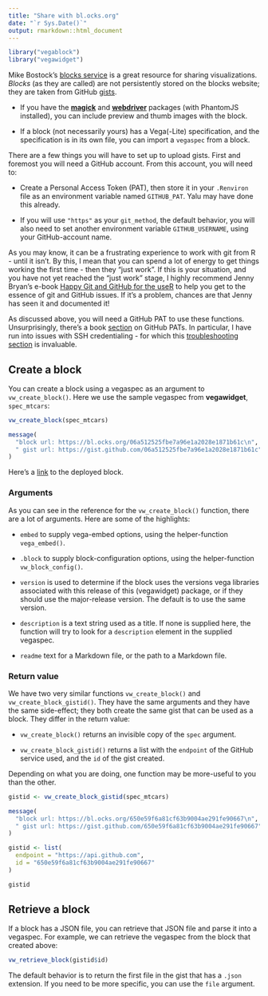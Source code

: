 ```yaml
---
title: "Share with bl.ocks.org"
date: "`r Sys.Date()`"
output: rmarkdown::html_document
---
```


```r
library("vegablock")
library("vegawidget")
```

Mike Bostock's [blocks service](https://bl.ocks.org) is a great resource for sharing visualizations. *Blocks* (as they are called) are not persistently stored on the blocks website; they are taken from GitHub [gists](https://gist.github.com).

- If you have the [**magick**](https://github.com/ropensci/magick#readme) and [**webdriver**](https://github.com/rstudio/webdriver#README) packages (with PhantomJS installed), you can include preview and thumb images with the block.

- If a block (not necessarily yours) has a Vega(-Lite) specification, and the specification is in its own file, you can import a `vegaspec` from a block.

There are a few things you will have to set up to upload gists. First and foremost you will need a GitHub account. From this account, you will need to:

- Create a Personal Access Token (PAT), then store it in your `.Renviron` file as an environment variable named `GITHUB_PAT`. Yalu may have done this already.

- If you will use `"https"` as your `git_method`, the default behavior, you will also need to set another environment variable `GITHUB_USERNAME`, using your GitHub-account name.  

As you may know, it can be a frustrating experience to work with git from R - until it isn't. By this, I mean that you can spend a lot of energy to get things working the first time - then they "just work". If this is your situation, and you have not yet reached the "just work" stage, I highly recommend Jenny Bryan's e-book [Happy Git and GitHub for the useR](http://happygitwithr.com/) to help you get to the essence of git and GitHub issues. If it's a problem, chances are that Jenny has seen it and documented it!

As discussed above, you will need a GitHub PAT to use these functions. Unsurprisingly, there's a book [section](http://happygitwithr.com/github-pat.html) on GitHub PATs. In particular, I have run into issues with SSH credentialing - for which this [troubleshooting section](http://happygitwithr.com/ssh-keys.html#ssh-troubleshooting) is invaluable.

## Create a block

You can create a block using a vegaspec as an argument to `vw_create_block()`. Here we use the sample vegaspec from **vegawidget**, `spec_mtcars`:

```r
vw_create_block(spec_mtcars)
```

```r
message(
  "block url: https://bl.ocks.org/06a512525fbe7a96e1a2028e1871b61c\n",
  " gist url: https://gist.github.com/06a512525fbe7a96e1a2028e1871b61c"
)
```

Here's a [link](https://bl.ocks.org/06a512525fbe7a96e1a2028e1871b61c) to the deployed block.

### Arguments

As you can see in the reference for the `vw_create_block()` function, there are a lot of arguments. Here are some of the highlights:

- `embed` to supply vega-embed options, using the helper-function `vega_embed()`.

- `.block` to supply block-configuration options, using the helper-function `vw_block_config()`.

- `version` is used to determine if the block uses the versions vega libraries associated with this release of this (vegawidget) package, or if they should use the major-release version. The default is to use the same version.

- `description` is a text string used as a title. If none is supplied here, the function will try to look for a `description` element in the supplied vegaspec.

- `readme` text for a Markdown file, or the path to a Markdown file.

### Return value

We have two very similar functions `vw_create_block()` and `vw_create_block_gistid()`. They have the same arguments and they have the same side-effect; they both create the same gist that can be used as a block. They  differ in the return value:

- `vw_create_block()` returns an invisible copy of the `spec` argument.

- `vw_create_block_gistid()` returns a list with the `endpoint` of the GitHub service used, and the `id` of the gist created.

Depending on what you are doing, one function may be more-useful to you than the other.

```r
gistid <- vw_create_block_gistid(spec_mtcars)
```
```r
message(
  "block url: https://bl.ocks.org/650e59f6a81cf63b9004ae291fe90667\n",
  " gist url: https://gist.github.com/650e59f6a81cf63b9004ae291fe90667"
)

gistid <- list(
  endpoint = "https://api.github.com",
  id = "650e59f6a81cf63b9004ae291fe90667"
)
```

```r
gistid
```

## Retrieve a block

If a block has a JSON file, you can retrieve that JSON file and parse it into a vegaspec. For example, we can retrieve the vegaspec from the block that created above:

```r
vw_retrieve_block(gistid$id)
```

The default behavior is to return the first file in the gist that has a `.json` extension. If you need to be more specific, you can use the `file` argument.


